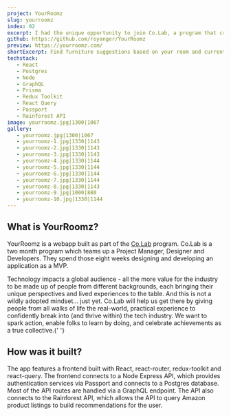 ```yaml
---
project: YourRoomz
slug: yourroomz
index: 02
excerpt: I had the unique opportunity to join Co.Lab, a program that created a cross-discipline team to work on a project/application. As a team (Product Manager, Designer and Developers) we created a MVP. YourRoomz allows users to enter information about their room and current furniture, and receive suggestions from Amazon on what they can purchase to complete the design.
github: https://github.com/royanger/YourRoomz
preview: https://yourroomz.com/
shortExcerpt: Find furniture suggestions based on your room and current furniture
techstack:
   - React
   - Postgres
   - Node
   - GraphQL
   - Prisma
   - Redux Toolkit
   - React Query
   - Passport
   - Rainforest API
image: yourroomz.jpg|1300|1067
gallery:
   - yourroomz.jpg|1300|1067
   - yourroomz-1.jpg|1330|1143
   - yourroomz-2.jpg|1330|1143
   - yourroomz-3.jpg|1330|1143
   - yourroomz-4.jpg|1330|1144
   - yourroomz-5.jpg|1330|1144
   - yourroomz-6.jpg|1330|1144
   - yourroomz-7.jpg|1330|1144
   - yourroomz-8.jpg|1330|1143
   - yourroomz-9.jpg|1000|880
   - yourroomz-10.jpg|1330|1144
---
```


## What is YourRoomz?

YourRoomz is a webapp built as part of the [Co.Lab](https://www.joincolab.io/) program. Co.Lab is a two month program which teams up a Project Manager, Designer and Developers. They spend those eight weeks designing and developing an application as a MVP.

<Quote author="Co.Lab Mmission Statement">
   Technology impacts a global audience - all the more value for the industry to
   be made up of people from different backgrounds, each bringing their unique
   perspectives and lived experiences to the table. And this is not a wildly
   adopted mindset… just yet. Co.Lab will help us get there by giving people
   from all walks of life the real-world, practical experience to confidently
   break into (and thrive within) the tech industry. We want to spark action,
   enable folks to learn by doing, and celebrate achievements as a true
   collective.{' '}
</Quote>

## How was it built?

The app features a frontend built with React, react-router, redux-toolkit and react-query. The frontend connects to a Node Express API, which provides authentication services via Passport and connects to a Postgres database. Most of the API routes are handled via a GraphQL endpoint. The API also connects to the Rainforest API, which allows the API to query Amazon product listings to build recommendations for the user.
